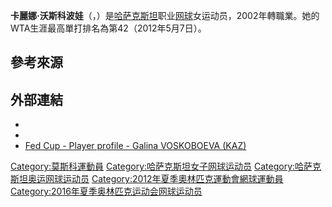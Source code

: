 {{Infobox 网球
|姓名=Galina Voskoboeva
|image= [[File:20110823_140010_Galina_Voskoboeva_01.jpg|250px]]
|国籍={{KAZ}}
|生年=1984年
|生日={{birth date and age|mf=yes|1984|12|18}}
|出生地=[[苏联|苏联]][[莫斯科|莫斯科]]
|居住地=[[哈萨克斯坦|哈萨克斯坦]][[阿斯塔納|阿斯塔納]]
|身高=183
|体重=67
|持拍手=右
|反拍=雙手
|转职业年=2002年
|球拍=
|球衣=
|球鞋=
|单打最高排名=42（2012年5月7日）
|双打最高排名=26（2012年8月20日）
|现单打排名=
|现双打排名=
|单打冠军头衔=（WTA）0（ITF）3
|双打冠军头衔=（WTA）5（ITF）10
|职业战绩=
|雙打職業戰績=
|奖金=$2,169,264[[美元|美元]]
|澳网最好成绩=第三輪（2009、2012）
|法网最好成绩=第二輪（2008、2009、2013）
|温网最好成绩=第二輪（2012）
|美网最好成绩=第二輪（2012、2013）
|澳網雙打最好成績=八強（2007）
|法網雙打最好成績=八強（2008、2013）
|溫網雙打最好成績=第三輪（2012）
|美網雙打最好成績=第三輪（2006、2011、2013）
|大满贯个数=
|奥运会最好成绩=
}}

'''卡麗娜·沃斯科波娃'''（{{lang-en|'''Galina Voskoboeva'''}}，{{bd|1984年|12月18日|catIdx=Voskoboeva, Galina}}）是[[哈萨克斯坦|哈萨克斯坦]]职业[[网球|网球]]女运动员，2002年轉職業。她的WTA生涯最高單打排名為第42（2012年5月7日）。

==參考來源==
{{reflist}}

==外部連結==
* {{WTA|9744}}
* {{ITF Profile|id=35012221}}
* [http://www.fedcup.com/en/players/player/profile.aspx?playerid=35012221 Fed Cup - Player profile - Galina VOSKOBOEVA (KAZ)] {{Wayback|url=http://www.fedcup.com/en/players/player/profile.aspx?playerid=35012221 |date=20160330121856 }}

{{DEFAULTSORT:Voskoboeva, Galina}}
[[Category:莫斯科運動員|Category:莫斯科運動員]]
[[Category:哈萨克斯坦女子网球运动员|Category:哈萨克斯坦女子网球运动员]]
[[Category:哈萨克斯坦奥运网球运动员|Category:哈萨克斯坦奥运网球运动员]]
[[Category:2012年夏季奧林匹克運動會網球運動員|Category:2012年夏季奧林匹克運動會網球運動員]]
[[Category:2016年夏季奥林匹克运动会网球运动员|Category:2016年夏季奥林匹克运动会网球运动员]]